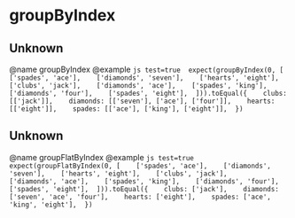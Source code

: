 # groupByIndex



## Unknown

 @name groupByIndex  @example  ```js test=true  expect(groupByIndex(0, [    ['spades', 'ace'],    ['diamonds', 'seven'],    ['hearts', 'eight'],    ['clubs', 'jack'],    ['diamonds', 'ace'],    ['spades', 'king'],    ['diamonds', 'four'],    ['spades', 'eight'],  ])).toEqual({    clubs: [['jack']],    diamonds: [['seven'], ['ace'], ['four']],    hearts: [['eight']],    spades: [['ace'], ['king'], ['eight']],  })  ```


## Unknown

 @name groupFlatByIndex  @example  ```js test=true  expect(groupFlatByIndex(0, [    ['spades', 'ace'],    ['diamonds', 'seven'],    ['hearts', 'eight'],    ['clubs', 'jack'],    ['diamonds', 'ace'],    ['spades', 'king'],    ['diamonds', 'four'],    ['spades', 'eight'],  ])).toEqual({    clubs: ['jack'],    diamonds: ['seven', 'ace', 'four'],    hearts: ['eight'],    spades: ['ace', 'king', 'eight'],  })  ```
